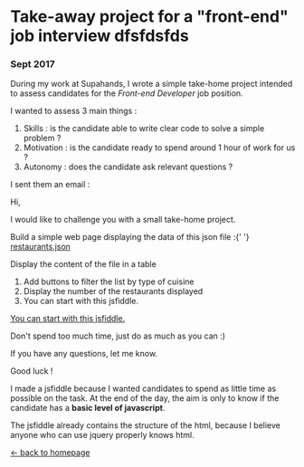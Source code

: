 


# Take-away project for a "front-end" job interview dfsfdsfds

### Sept 2017

During my work at Supahands, I wrote a simple take-home project
intended to assess candidates for the _Front-end Developer_ job
position.

I wanted to assess 3 main things :

<Card>
  <ol>
    <li>
      Skills : is the candidate able to write clear code to solve a simple
      problem ?
    </li>
    <li>
      Motivation : is the candidate ready to spend around 1 hour of work for us
      ?
    </li>
    <li>Autonomy : does the candidate ask relevant questions ?</li>
  </ol>
</Card>

I sent them an email :

<Card>
  <p>Hi,</p>
  <p>I would like to challenge you with a small take-home project.</p>
  <p>
    Build a simple web page displaying the data of this json file :{' '}
    <A newtab href="/static/articles/restaurants.json">
      restaurants.json
    </A>
  </p>
  <p>Display the content of the file in a table</p>
  <ol>
    <li>Add buttons to filter the list by type of cuisine</li>
    <li>Display the number of the restaurants displayed</li>
    <li>You can start with this jsfiddle.</li>
  </ol>
  <p>
    <A newtab href="https://jsfiddle.net/Lvu938b4/">
      You can start with this jsfiddle.
    </A>
  </p>
  <p>Don't spend too much time, just do as much as you can :)</p>
  <p>If you have any questions, let me know.</p>
  <p>Good luck !</p>
</Card>

I made a jsfiddle because I wanted candidates to spend as little time
as possible on the task. At the end of the day, the aim is only to
know if the candidate has a **basic level of javascript**.

The jsfiddle already contains the structure of the html, because I
believe anyone who can use jquery properly knows html.

<JSFiddle id="Lvu938b4" />

[← back to homepage](/)
